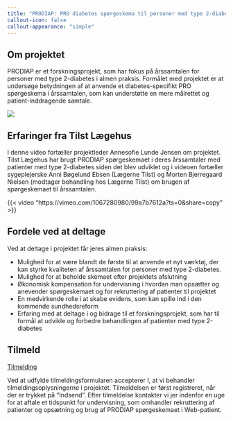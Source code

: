 ```yaml
---
title: "PRODIAP: PRO diabetes spørgeskema til personer med type 2-diabetes i almen praksis"
callout-icon: false
callout-appearance: "simple"
---
```



## Om projektet
PRODIAP er et forskningsprojekt, som har fokus på årssamtalen for personer med type 2-diabetes i almen praksis. Formålet med projektet er at undersøge betydningen af at anvende et diabetes-specifikt PRO spørgeskema i årssamtalen, som kan understøtte en mere målrettet og patient-inddragende samtale.

![](images/tilst_scr_00_02_09_04.Still015.jpg){.profile-picture}


## Erfaringer fra Tilst Lægehus
I denne video fortæller projektleder Annesofie Lunde Jensen om projektet. Tilst Lægehus har brugt PRODIAP spørgeskemaet i deres årssamtaler med patienter med type 2-diabetes siden det blev udviklet og i videoen fortæller sygeplejerske Anni Bøgelund Ebsen (Lægerne Tilst) og Morten Bjerregaard Nielsen (modtager behandling hos Lægerne Tilst) om brugen af spørgeskemaet til årssamtalen.

{{< video "https://vimeo.com/1067280980/99a7b7612a?ts=0&share=copy" >}}


## Fordele ved at deltage

Ved at deltage i projektet får jeres almen praksis:

- Mulighed for at være blandt de første til at anvende et nyt værktøj, der kan styrke kvaliteten af årssamtalen for personer med type 2-diabetes.
- Mulighed for at beholde skemaet efter projektets afslutning
- Økonomisk kompensation for undervisning i hvordan man opsætter og anevender spørgeskemaet og for rekruttering af patienter til projektet
- En medvirkende rolle i at skabe evidens, som kan spille ind i den kommende sundhedsreform
- Erfaring med at deltage i og bidrage til et forskningsprojekt, som har til formål at udvikle og forbedre behandlingen af patienter med type 2-diabetes


## Tilmeld

[Tilmelding](https://redcap.au.dk/surveys/?s=KMCN3FHX47YNEXPN){.btn .btn-primary}

Ved at udfylde tilmeldingsformularen accepterer I, at vi behandler tilmeldingsoplysningerne i projektet.
Tilmeldelsen er først registreret, når der er trykket på "Indsend". Efter tilmeldelse kontakter vi jer indenfor en uge for at aftale et tidspunkt for undervisning, som omhandler rekruttering af patienter og opsætning og brug af PRODIAP spørgeskemaet i Web-patient.

